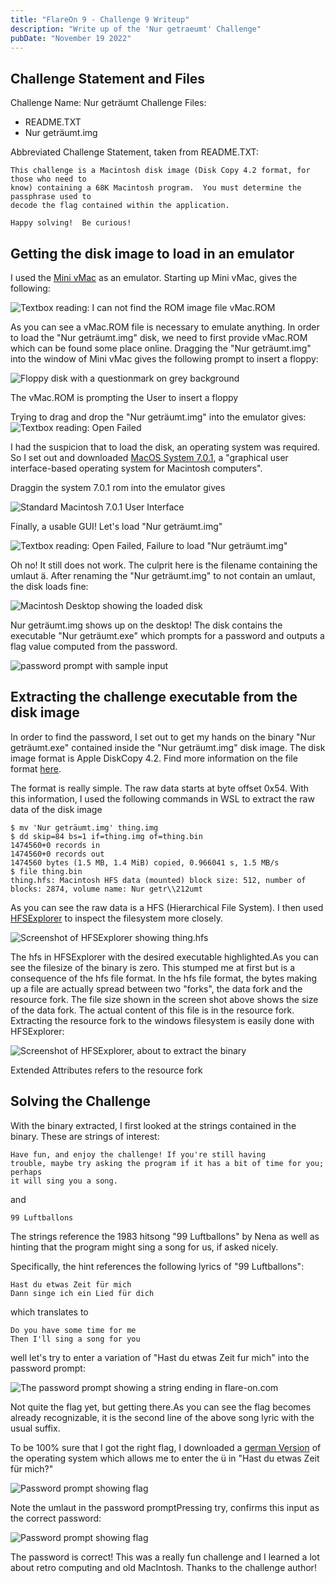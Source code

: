 ```yaml
---
title: "FlareOn 9 - Challenge 9 Writeup"
description: "Write up of the 'Nur getraeumt' Challenge"
pubDate: "November 19 2022"
---
```


## Challenge Statement and Files

Challenge Name: Nur geträumt
Challenge Files:
- README.TXT
- Nur geträumt.img

Abbreviated Challenge Statement, taken from README.TXT:

```
This challenge is a Macintosh disk image (Disk Copy 4.2 format, for those who need to
know) containing a 68K Macintosh program.  You must determine the passphrase used to
decode the flag contained within the application. 

Happy solving!  Be curious!
```
## Getting the disk image to load in an emulator

I used the [Mini vMac](https://www.gryphel.com/c/minivmac/)
as an emulator.  Starting up Mini vMac, gives the following:

![Textbox reading: I can not find the ROM image file vMac.ROM](/flareon09/Screenshot_20221116_062022.png)

As you can see a vMac.ROM file is necessary to emulate anything.
In order to load the "Nur geträumt.img" disk, we need to first provide vMac.ROM which can be found some place online.
Dragging the "Nur geträumt.img" into the window of Mini vMac gives the following prompt to insert a floppy:

![Floppy disk with a questionmark on grey background](/flareon09/Screenshot_20221116_062153.png)

The vMac.ROM is prompting the User to insert a floppy

Trying to drag and drop the "Nur geträumt.img" into the emulator gives: 
![Textbox reading: Open Failed](/flareon09/Screenshot_20221116_062153.png)

I had the suspicion that to load the disk, an operating system was required.
So I set out and downloaded 
[MacOS System 7.0.1](https://archive.org/details/mac_MacOS_7.0.1_compilation), a "graphical user interface-based operating system for Macintosh computers".

Draggin the system 7.0.1 rom into the emulator gives 

![Standard Macintosh 7.0.1 User Interface](/flareon09/Screenshot_20221116_062735.png)

Finally, a usable GUI! Let's load "Nur geträumt.img"

![Textbox reading: Open Failed, Failure to load "Nur geträumt.img"](/flareon09/Screenshot_20221116_062802.png)

Oh no! It still does not work. The culprit here is the filename containing 
the umlaut ä. After renaming the "Nur geträumt.img" to not contain an umlaut, the disk loads fine:

![Macintosh Desktop showing the loaded disk](/flareon09/Screenshot_20221116_062820.png)

Nur geträumt.img shows up on the desktop! 
The disk contains the executable "Nur geträumt.exe" which prompts for a password
and outputs a flag value computed from the password.

![password prompt with sample input](/flareon09/Screenshot_20221116_062925.png)

## Extracting the challenge executable from the disk image

In order to find the password, I set out to get my hands on the binary
"Nur geträumt.exe" contained inside the "Nur geträumt.img" disk image.
The disk image format is Apple DiskCopy 4.2.
Find more information on the file format 
[here](https://www.discferret.com/wiki/Apple_DiskCopy_4.2).

The format is really simple. The raw data starts at byte offset 0x54.
With this information, I used the following commands in WSL to extract the raw data of 
the disk image 

```
$ mv 'Nur geträumt.img' thing.img
$ dd skip=84 bs=1 if=thing.img of=thing.bin
1474560+0 records in
1474560+0 records out
1474560 bytes (1.5 MB, 1.4 MiB) copied, 0.966041 s, 1.5 MB/s
$ file thing.bin
thing.hfs: Macintosh HFS data (mounted) block size: 512, number of blocks: 2874, volume name: Nur getr\\212umt
```

As you can see the raw data is a HFS (Hierarchical File System).
I then used 
[HFSExplorer](https://www.catacombae.org/hfsexplorer/)
to inspect the filesystem more closely.

![Screenshot of HFSExplorer showing thing.hfs](/flareon09/Screenshot_20221116_083042.png)

The hfs in HFSExplorer with the desired executable highlighted.As you can see the filesize of the binary is zero. This stumped me at first 
but is a consequence of the hfs file format. In the hfs file format, the 
bytes making up a file are actually spread between two "forks", the data fork
and the resource fork. The file size shown in the screen shot above shows
the size of the data fork. The actual content of this file is in the resource
fork. Extracting the resource fork to the windows filesystem is easily done with 
HFSExplorer:

![Screenshot of HFSExplorer, about to extract the binary](/flareon09/Screenshot_20221116_083125.png)

Extended Attributes refers to the resource fork

## Solving the Challenge
With the binary extracted, I first looked at the strings contained in the 
binary. These are strings of interest:

```
Have fun, and enjoy the challenge! If you're still having
trouble, maybe try asking the program if it has a bit of time for you; perhaps
it will sing you a song. 
```
and
```
99 Luftballons
```

The strings reference the 1983 hitsong "99 Luftballons" by Nena as well 
as hinting that the program might sing a song for us, if asked nicely.

Specifically, the hint references the following lyrics of "99 Luftballons":

```
Hast du etwas Zeit für mich
Dann singe ich ein Lied für dich
```
which translates to

```
Do you have some time for me
Then I'll sing a song for you
```

well let's try to enter a variation of "Hast du etwas Zeit fur mich"
into the password prompt:

![The password prompt showing a string ending in flare-on.com](/flareon09/Screenshot_20221116_080119.png)

Not quite the flag yet, but getting there.As you can see the flag becomes already recognizable, it is the second line of the 
above song lyric with the usual suffix. 

To be 100% sure that I got the right flag, I downloaded a 
[german Version](http://www.knubbelmac.de/themen/system-7/)
of the operating system which allows me to enter the ü in "Hast du etwas Zeit für mich?"

![Password prompt showing flag](/flareon09/Screenshot_20221116_091905.png)

Note the umlaut in the password promptPressing try, confirms this input as the correct password:

![Password prompt showing flag](/flareon09/Screenshot_20221116_091934.png)

The password is correct! This was a really fun challenge and I learned a lot about retro computing and 
old MacIntosh. Thanks to the challenge author!